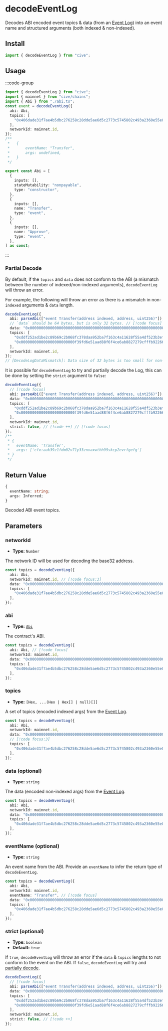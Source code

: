 # decodeEventLog

Decodes ABI encoded event topics & data (from an [Event Log](#TODO)) into an event name and structured arguments (both indexed & non-indexed).

## Install

```ts
import { decodeEventLog } from "cive";
```

## Usage

:::code-group

```ts twoslash [example.ts]
import { decodeEventLog } from "cive";
import { mainnet } from "cive/chains";
import { Abi } from "./abi.ts";
const event = decodeEventLog({
  abi: Abi,
  topics: [
    "0x406dade31f7ae4b5dbc276258c28dde5ae6d5c2773c5745802c493a2360e55e0",
  ],
  networkId: mainnet.id,
});
/**
 *   {
 *       eventName: "Transfer",
 *       args: undefined,
 *   }
 */
```

```ts [abi.ts] filename="abi.ts"
export const Abi = [
  {
    inputs: [],
    stateMutability: "nonpayable",
    type: "constructor",
  },
  {
    inputs: [],
    name: "Transfer",
    type: "event",
  },
  {
    inputs: [],
    name: "Approve",
    type: "event",
  },
] as const;
```

:::

### Partial Decode

By default, if the `topics` and `data` does not conform to the ABI (a mismatch between the number of indexed/non-indexed arguments), `decodeEventLog` will throw an error.

For example, the following will throw an error as there is a mismatch in non-`indexed` arguments & `data` length.

```ts
decodeEventLog({
  abi: parseAbi(["event Transfer(address indexed, address, uint256)"]), // [!code focus]
  // `data` should be 64 bytes, but is only 32 bytes. // [!code focus]
  data: "0x0000000000000000000000000000000000000000000000000000000000000001", // [!code focus]
  topics: [
    "0xddf252ad1be2c89b69c2b068fc378daa952ba7f163c4a11628f55a4df523b3ef",
    "0x000000000000000000000000f39fd6e51aad88f6f4ce6ab8827279cfffb92266",
  ],
  networkId: mainnet.id,
});
// [DecodeLogDataMismatch]: Data size of 32 bytes is too small for non-indexed event parameters.
```

It is possible for `decodeEventLog` to try and partially decode the Log, this can be done by setting the `strict` argument to `false`:

```ts
decodeEventLog({
  // [!code focus]
  abi: parseAbi(["event Transfer(address indexed, address, uint256)"]), // [!code focus]
  data: "0x0000000000000000000000000000000000000000000000000000000000000001", // [!code focus]
  topics: [
    "0xddf252ad1be2c89b69c2b068fc378daa952ba7f163c4a11628f55a4df523b3ef",
    "0x000000000000000000000000f39fd6e51aad88f6f4ce6ab8827279cfffb92266",
  ],
  networkId: mainnet.id,
  strict: false, // [!code ++] // [!code focus]
});
/**
 * {
 *   eventName: 'Transfer',
 *   args: ['cfx:aak39z1fdm02v71y33znvaxwthh99skcp2evrfgefg']
 * }
 */
```

## Return Value

```ts
{
  eventName: string;
  args: Inferred;
}
```

Decoded ABI event topics.

## Parameters

### networkId

- **Type:** `Number`

The network ID will be used for decoding the base32 address.

```ts
const topics = decodeEventLog({
  abi: Abi,
  networkId: mainnet.id, // [!code focus:3]
  data: "0x0000000000000000000000000000000000000000000000000000000000000001",
  topics: [
    "0x406dade31f7ae4b5dbc276258c28dde5ae6d5c2773c5745802c493a2360e55e0",
  ],
});
```

### abi

- **Type:** [`Abi`](#TODO)

The contract's ABI.

```ts
const topics = decodeEventLog({
  abi: Abi, // [!code focus]
  networkId: mainnet.id,
  data: "0x0000000000000000000000000000000000000000000000000000000000000001",
  topics: [
    "0x406dade31f7ae4b5dbc276258c28dde5ae6d5c2773c5745802c493a2360e55e0",
  ],
});
```

### topics

- **Type:** `[Hex, ...(Hex | Hex[] | null)[]]`

A set of topics (encoded indexed args) from the [Event Log](#TODO).

```ts
const topics = decodeEventLog({
  abi: Abi,
  networkId: mainnet.id,
  data: "0x0000000000000000000000000000000000000000000000000000000000000001",
  // [!code focus:3]
  topics: [
    "0x406dade31f7ae4b5dbc276258c28dde5ae6d5c2773c5745802c493a2360e55e0",
  ],
});
```

### data (optional)

- **Type:** `string`

The data (encoded non-indexed args) from the [Event Log](#TODO).

```ts
const topics = decodeEventLog({
  abi: Abi,
  networkId: mainnet.id,
  data: "0x0000000000000000000000000000000000000000000000000000000000000001", // [!code focus]
  topics: [
    "0x406dade31f7ae4b5dbc276258c28dde5ae6d5c2773c5745802c493a2360e55e0",
  ],
});
```

### eventName (optional)

- **Type:** `string`

An event name from the ABI. Provide an `eventName` to infer the return type of `decodeEventLog`.

```ts
const topics = decodeEventLog({
  abi: Abi,
  networkId: mainnet.id,
  eventName: "Transfer", // [!code focus]
  data: "0x0000000000000000000000000000000000000000000000000000000000000001",
  topics: [
    "0x406dade31f7ae4b5dbc276258c28dde5ae6d5c2773c5745802c493a2360e55e0",
  ],
});
```

### strict (optional)

- **Type:** `boolean`
- **Default:** `true`

If `true`, `decodeEventLog` will throw an error if the `data` & `topics` lengths to not conform to the event on the ABI.
If `false`, `decodeEventLog` will try and [partially decode](#partial-decode).

```ts
decodeEventLog({
  // [!code focus]
  abi: parseAbi(["event Transfer(address indexed, address, uint256)"]), // [!code focus]
  data: "0x0000000000000000000000000000000000000000000000000000000000000001", // [!code focus]
  topics: [
    "0xddf252ad1be2c89b69c2b068fc378daa952ba7f163c4a11628f55a4df523b3ef",
    "0x000000000000000000000000f39fd6e51aad88f6f4ce6ab8827279cfffb92266",
  ],
  networkId: mainnet.id,
  strict: false, // [!code ++]
});
```
